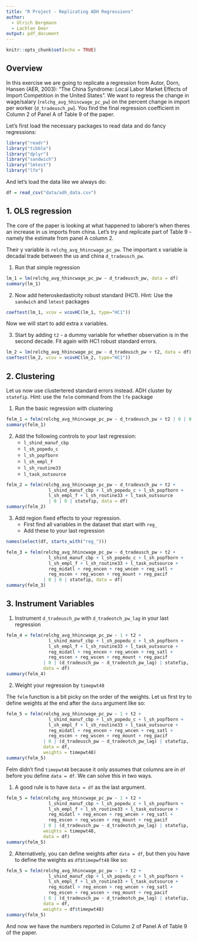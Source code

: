 ```yaml
---
title: "R Project - Replicating ADH Regressions"
author:
  - Ulrich Bergmann
  - Lachlan Deer
output: pdf_document
---
```


```r
knitr::opts_chunk$set(echo = TRUE)
```

## Overview

In this exercise we are going to replicate a regression from Autor, Dorn, Hansen (AER, 2003): "The China Syndrome: Local Labor Market Effects of Import Competition in the United States". We want to regress the change in wage/salary (`relchg_avg_hhincwage_pc_pw`) on the percent change in import per worker (`d_tradeusch_pw`). You find the final regression coefficient in Column 2 of Panel A of Table 9 of the paper.

Let's first load the necessary packages to read data and do fancy regressions:

```r
library("readr")
library("tibble")
library("dplyr")
library("sandwich")
library("lmtest")
library("lfe")
```

And let's load the data like we always do:

```r
df = read_csv("data/adh_data.csv")
```

## 1. OLS regression

The core of the paper is looking at what happened to laborer's when theres an increase in us imports from china. 
Let's try and replicate part of Table 9 - namely the estimate from panel A column 2.

Their y variable is `relchg_avg_hhincwage_pc_pw`. 
The important x variable is decadal trade between the us and china `d_tradeusch_pw`.

1. Run that simple regression

```r
lm_1 = lm(relchg_avg_hhincwage_pc_pw ~ d_tradeusch_pw, data = df)
summary(lm_1)
```


2. Now add heteroskedasticity robust standard  (HC1). Hint: Use the `sandwich` and `lmtest` packages

```r
coeftest(lm_1, vcov = vcovHC(lm_1, type="HC1"))
```



Now we will start to add extra x variables.

3. Start by adding `t2` - a dummy variable for whether observation is in the second decade. 
Fit again with HC1 robust standard errors.

```r
lm_2 = lm(relchg_avg_hhincwage_pc_pw ~ d_tradeusch_pw + t2, data = df)
coeftest(lm_2, vcov = vcovHC(lm_2, type="HC1"))
```


## 2. Clustering

Let us now use clustertered standard errors instead. ADH cluster by `statefip`.
Hint: use the `felm` command from the `lfe` package

1. Run the basic regression with clustering

```r
felm_1 = felm(relchg_avg_hhincwage_pc_pw ~ d_tradeusch_pw + t2 | 0 | 0 | statefip, data = df)
summary(felm_1)
```


2. Add the following controls to your last regression:
    - `l_shind_manuf_cbp`
    - `l_sh_popedu_c`
    - `l_sh_popfborn`
    - `l_sh_empl_f`
    - `l_sh_routine33`
    - `l_task_outsource`
    
```r
felm_2 = felm(relchg_avg_hhincwage_pc_pw ~ d_tradeusch_pw + t2 +
                l_shind_manuf_cbp + l_sh_popedu_c + l_sh_popfborn +
                l_sh_empl_f + l_sh_routine33 + l_task_outsource
                | 0 | 0 | statefip, data = df)
summary(felm_2)
```
    


3. Add region fixed effects to your regression.
    - First find all variables in the dataset that start with `reg_`
    - Add these to your last regression
  
```r
names(select(df, starts_with("reg_")))

felm_3 = felm(relchg_avg_hhincwage_pc_pw ~ d_tradeusch_pw + t2 +
                l_shind_manuf_cbp + l_sh_popedu_c + l_sh_popfborn +
                l_sh_empl_f + l_sh_routine33 + l_task_outsource +
                reg_midatl + reg_encen + reg_wncen + reg_satl +
                reg_escen + reg_wscen + reg_mount + reg_pacif
              | 0 | 0 | statefip, data = df)
summary(felm_3)
```

  
## 3. Instrument Variables

1. Instrument `d_tradeusch_pw` with `d_tradeotch_pw_lag` in your last regression

```r
felm_4 = felm(relchg_avg_hhincwage_pc_pw ~ 1 + t2 +
                l_shind_manuf_cbp + l_sh_popedu_c + l_sh_popfborn +
                l_sh_empl_f + l_sh_routine33 + l_task_outsource +
                reg_midatl + reg_encen + reg_wncen + reg_satl +
                reg_escen + reg_wscen + reg_mount + reg_pacif
              | 0 | (d_tradeusch_pw ~ d_tradeotch_pw_lag) | statefip,
              data = df)
summary(felm_4)
```


2. Weight your regression by `timepwt48`

The `felm` function is a bit picky on the order of the weights. Let us first try to define weights at the end after the `data` argument like so:

```r
felm_5 = felm(relchg_avg_hhincwage_pc_pw ~ 1 + t2 +
                l_shind_manuf_cbp + l_sh_popedu_c + l_sh_popfborn +
                l_sh_empl_f + l_sh_routine33 + l_task_outsource +
                reg_midatl + reg_encen + reg_wncen + reg_satl +
                reg_escen + reg_wscen + reg_mount + reg_pacif
              | 0 | (d_tradeusch_pw ~ d_tradeotch_pw_lag) | statefip, 
              data = df,
              weights = timepwt48)
summary(felm_5)
```

Felm didn't find `timepwt48` because it only assumes that columns are in `df` before you define `data = df`. We can solve this in two ways. 

1. A good rule is to have `data = df` as the last argument.

```r
felm_5 = felm(relchg_avg_hhincwage_pc_pw ~ 1 + t2 +
                l_shind_manuf_cbp + l_sh_popedu_c + l_sh_popfborn +
                l_sh_empl_f + l_sh_routine33 + l_task_outsource +
                reg_midatl + reg_encen + reg_wncen + reg_satl +
                reg_escen + reg_wscen + reg_mount + reg_pacif
              | 0 | (d_tradeusch_pw ~ d_tradeotch_pw_lag) | statefip, 
              weights = timepwt48,
              data = df)
summary(felm_5)
```

2. Alternatively, you can define weights after `data = df`, but then you have to define the weights as `df$timepwft48` like so:

```r
felm_5 = felm(relchg_avg_hhincwage_pc_pw ~ 1 + t2 +
                l_shind_manuf_cbp + l_sh_popedu_c + l_sh_popfborn +
                l_sh_empl_f + l_sh_routine33 + l_task_outsource +
                reg_midatl + reg_encen + reg_wncen + reg_satl +
                reg_escen + reg_wscen + reg_mount + reg_pacif
              | 0 | (d_tradeusch_pw ~ d_tradeotch_pw_lag) | statefip, 
              data = df,
              weights = df$timepwt48)
summary(felm_5)
```

And now we have the numbers reported in Column 2 of Panel A of Table 9 of the paper.


